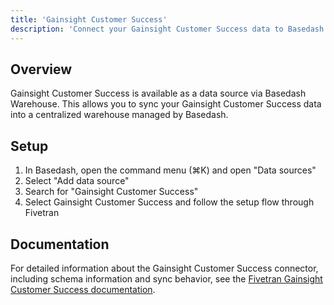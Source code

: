 ```yaml
---
title: 'Gainsight Customer Success'
description: 'Connect your Gainsight Customer Success data to Basedash'
---
```


## Overview

Gainsight Customer Success is available as a data source via Basedash Warehouse. This allows you to sync your Gainsight Customer Success data into a centralized warehouse managed by Basedash.

## Setup

1. In Basedash, open the command menu (⌘K) and open "Data sources"
2. Select "Add data source"
3. Search for "Gainsight Customer Success"
4. Select Gainsight Customer Success and follow the setup flow through Fivetran

## Documentation

For detailed information about the Gainsight Customer Success connector, including schema information and sync behavior, see the [Fivetran Gainsight Customer Success documentation](https://fivetran.com/docs/connectors/applications/gainsight-customer-success).

